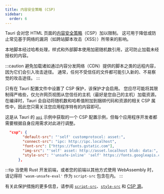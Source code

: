 ```yaml
---
title: 内容安全策略 (CSP)
sidebar:
  order: 6
---
```


Tauri 会对您 HTML 页面的[内容安全策略]（CSP）加以限制。
这可用于降低或防止常见基于网络的漏洞（如跨站脚本攻击（XSS））所带来的影响。

本地脚本经过哈希处理，样式和外部脚本使用加密随机数引用，这可防止加载未经授权的内容。

:::caution
避免加载诸如通过内容分发网络（CDN）提供的脚本之类的远程内容，因为它们会引入攻击途径。
通常，任何不受信任的文件都可能引入新的、不易察觉的攻击途径。
:::

只有在 Tauri 配置文件中设置了 CSP 保护，该保护才会启用。
您应尽可能将其限制得严格些，仅允许网页视图从您信任的主机（最好是您自己的主机）加载资源。
在编译时，Tauri 会自动将随机数和哈希值附加到捆绑代码和资源的相关 CSP 属性中，因此您只需关注您应用程序特有的内容即可。

这是从 Tauri 的 [`api`](https://github.com/tauri-apps/tauri/blob/dev/examples/api/src-tauri/tauri.conf.json#L22) 示例中获取的一个 CSP 配置示例，但每个应用程序开发者都需要根据自身应用需求对此进行调整。

```json title="tauri/examples/api/src-tauri/tauri.conf.json"
  "csp": {
        "default-src": "'self' customprotocol: asset:",
        "connect-src": "ipc: http://ipc.localhost",
        "font-src": ["https://fonts.gstatic.com"],
        "img-src": "'self' asset: http://asset.localhost blob: data:",
        "style-src": "'unsafe-inline' 'self' https://fonts.googleapis.com"
      },
```

:::tip
当使用 Rust 开发前端，或者您的前端以其他方式使用 WebAssembly 时，请记得将 `'wasm-unsafe-eval'` 作为 `script-src` 包含在内。
:::

有关此保护措施的更多信息，请参阅 [`script-src`]、[`style-src`] 和 [CSP 源]。

[内容安全策略]: https://developer.mozilla.org/zh-CN/docs/Web/HTTP/Guides/CSP
[`script-src`]: https://developer.mozilla.org/en-US/docs/Web/HTTP/Headers/Content-Security-Policy/script-src
[`style-src`]: https://developer.mozilla.org/en-US/docs/Web/HTTP/Headers/Content-Security-Policy/style-src
[csp 源]: https://developer.mozilla.org/en-US/docs/Web/HTTP/Headers/Content-Security-Policy/Sources#sources
